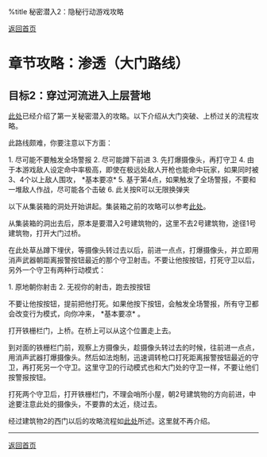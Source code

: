 %title 秘密潜入2：隐秘行动游戏攻略

[[index|返回首页]]

= 章节攻略：渗透（大门路线） =

==  目标2：穿过河流进入上层营地 ==

[[渗透|此处]]已经介绍了第一关秘密潜入的攻略。以下介绍从大门突破、上桥过关的流程攻略。

此路线颇难，你要注意以下方面：

1. 尽可能不要触发全场警报
2. 尽可能蹲下前进
3. 先打爆摄像头，再打守卫
4. 由于本游戏敌人设定命中率极高，即使在极远处敌人开枪也能命中玩家，如果同时被3、4个以上敌人围攻， *基本要凉*
5. 基于第4点，如果触发了全场警报，不要和一堆敌人作战，尽可能各个击破
6. 此关按R可以无限换弹夹

以下从集装箱的洞处开始讲起。集装箱之前的攻略可以参考[[渗透|此处]]。

从集装箱的洞出去后，原本是要潜入2号建筑物的，这里不去2号建筑物，途径1号建筑物，打开大门过桥。

在此处草丛蹲下埋伏，等摄像头转过去以后，前进一点点，打爆摄像头，并立即用消声武器朝距离报警按钮最近的那个守卫射击。不要让他按按钮，打死守卫以后，另外一个守卫有两种行动模式：

1. 原地朝你射击
2. 无视你的射击，跑去按按钮

不要让他按按钮，提前把他打死。如果他按下按钮，会触发全场警报，所有守卫都会改变行为模式，向你冲来， *基本要凉* 。

{{images/1-2-1.png|埋伏、打爆摄像头并杀死两个守卫}}

打开铁栅栏门，上桥。在桥上可以从这个位置走上去。

{{images/1-2-2.png|走上桥的谜之操作}}

到对面的铁栅栏门前，观察上方摄像头，趁摄像头转过去的时候，往前进一点点，用消声武器打爆摄像头。然后如法炮制，迅速调转枪口打死距离报警按钮最近的守卫，再打死另一个守卫。这里守卫的行动模式也和大门处的守卫一样，不要让他们按警报按钮。

{{images/1-2-3.png|打爆摄像头并杀死河对面两个守卫}}

打死两个守卫后，打开铁栅栏门，不理会哨所小屋，朝2号建筑物的方向前进，中途要注意此处的摄像头，不要靠的太近，绕过去。

{{images/1-2-4.png|远离2号建筑物的摄像头}}

经过建筑物2的西门以后的攻略流程如[[渗透|此处]]所述。这里就不再介绍。

<hr>
[[index|返回首页]]
